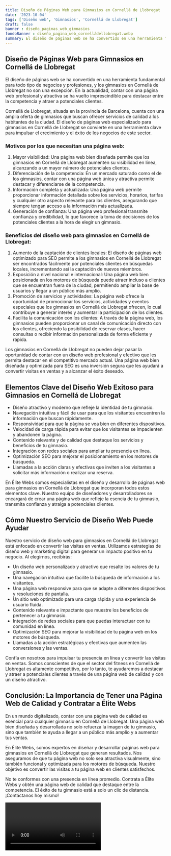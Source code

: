 ```yaml
---
title: Diseño de Páginas Web para Gimnasios en Cornellá de Llobregat
date: '2023-10-04'
tags: ['Diseño web', 'Gimnasios', 'Cornellá de Llobregat']
draft: false
banner : diseño_paginas_web_gimnasios
fondoBanner : diseño_pagina_web_cornelládellobregat.webp
summary: El diseño de páginas web se ha convertido en una herramienta fundamental para todo tipo de negocios y profesiones, y los gimnasios en Cornellá de Llobregat no son una excepción. En la actualidad, contar con una página web profesional y atractiva se ha vuelto imprescindible para destacar entre la competencia y atraer a potenciales clientes.
---
```


## Diseño de Páginas Web para Gimnasios en Cornellá de Llobregat

El diseño de páginas web se ha convertido en una herramienta fundamental para todo tipo de negocios y profesiones, y los gimnasios en Cornellá de Llobregat no son una excepción. En la actualidad, contar con una página web profesional y atractiva se ha vuelto imprescindible para destacar entre la competencia y atraer a potenciales clientes.

Cornellá de Llobregat, situada en la provincia de Barcelona, cuenta con una amplia oferta de gimnasios que buscan ofrecer servicios de calidad a los habitantes de la ciudad. El diseño de páginas web especializado para gimnasios en Cornellá de Llobregat se convierte en una herramienta clave para impulsar el crecimiento y el éxito de los negocios de este sector.

### Motivos por los que necesitan una página web:

1. Mayor visibilidad: Una página web bien diseñada permite que los gimnasios en Cornellá de Llobregat aumenten su visibilidad en línea, alcanzando a un mayor número de potenciales clientes.
2. Diferenciación de la competencia: En un mercado saturado como el de los gimnasios, contar con una página web única y atractiva permite destacar y diferenciarse de la competencia.
3. Información completa y actualizada: Una página web permite proporcionar información detallada sobre los servicios, horarios, tarifas y cualquier otro aspecto relevante para los clientes, asegurando que siempre tengan acceso a la información más actualizada.
4. Generación de confianza: Una página web profesional transmite confianza y credibilidad, lo que favorece la toma de decisiones de los potenciales clientes a la hora de elegir un gimnasio.

### Beneficios del diseño web para gimnasios en Cornellá de Llobregat:

1. Aumento de la captación de clientes locales: El diseño de páginas web optimizado para SEO permite a los gimnasios en Cornellá de Llobregat ser encontrados fácilmente por potenciales clientes en búsquedas locales, incrementando así la captación de nuevos miembros.
2. Exposición a nivel nacional e internacional: Una página web bien posicionada en los motores de búsqueda puede atraer incluso a clientes que se encuentran fuera de la ciudad, permitiendo ampliar la base de usuarios y llegar a un público más amplio.
3. Promoción de servicios y actividades: La página web ofrece la oportunidad de promocionar los servicios, actividades y eventos especiales que los gimnasios en Cornellá de Llobregat ofrecen, lo cual contribuye a generar interés y aumentar la participación de los clientes.
4. Facilita la comunicación con los clientes: A través de la página web, los gimnasios pueden proporcionar un canal de comunicación directo con los clientes, ofreciendo la posibilidad de reservar clases, hacer consultas o recibir información personalizada de forma eficiente y rápida.

Los gimnasios en Cornellá de Llobregat no pueden dejar pasar la oportunidad de contar con un diseño web profesional y efectivo que les permita destacar en el competitivo mercado actual. Una página web bien diseñada y optimizada para SEO es una inversión segura que les ayudará a convertir visitas en ventas y a alcanzar el éxito deseado.

<GifSeo />

<Cta />

## Elementos Clave del Diseño Web Exitoso para Gimnasios en Cornellá de Llobregat

- Diseño atractivo y moderno que refleje la identidad de tu gimnasio.
- Navegación intuitiva y fácil de usar para que los visitantes encuentren la información que buscan rápidamente.
- Responsividad para que la página se vea bien en diferentes dispositivos.
- Velocidad de carga rápida para evitar que los visitantes se impacienten y abandonen la página.
- Contenido relevante y de calidad que destaque los servicios y beneficios de tu gimnasio.
- Integración con redes sociales para ampliar tu presencia en línea.
- Optimización SEO para mejorar el posicionamiento en los motores de búsqueda.
- Llamadas a la acción claras y efectivas que inviten a los visitantes a solicitar más información o realizar una reserva.

En Élite Webs somos especialistas en el diseño y desarrollo de páginas web para gimnasios en Cornellá de Llobregat que incorporan todos estos elementos clave. Nuestro equipo de diseñadores y desarrolladores se encargará de crear una página web que refleje la esencia de tu gimnasio, transmita confianza y atraiga a potenciales clientes.

## Cómo Nuestro Servicio de Diseño Web Puede Ayudar

Nuestro servicio de diseño web para gimnasios en Cornellá de Llobregat está enfocado en convertir las visitas en ventas. Utilizamos estrategias de diseño web y marketing digital para generar un impacto positivo en tu negocio. Al elegirnos, recibirás:

- Un diseño web personalizado y atractivo que resalte los valores de tu gimnasio.
- Una navegación intuitiva que facilite la búsqueda de información a los visitantes.
- Una página web responsive para que se adapte a diferentes dispositivos y resoluciones de pantalla.
- Un sitio web optimizado para una carga rápida y una experiencia de usuario fluida.
- Contenido relevante e impactante que muestre los beneficios de pertenecer a tu gimnasio.
- Integración de redes sociales para que puedas interactuar con tu comunidad en línea.
- Optimización SEO para mejorar la visibilidad de tu página web en los motores de búsqueda.
- Llamadas a la acción estratégicas y efectivas que aumenten las conversiones y las ventas.

Confía en nosotros para impulsar tu presencia en línea y convertir las visitas en ventas. Somos conscientes de que el sector del fitness en Cornellá de Llobregat es altamente competitivo, por lo tanto, te ayudaremos a destacar y atraer a potenciales clientes a través de una página web de calidad y con un diseño atractivo.

## Conclusión: La Importancia de Tener una Página Web de Calidad y Contratar a Élite Webs

En un mundo digitalizado, contar con una página web de calidad es esencial para cualquier gimnasio en Cornellá de Llobregat. Una página web bien diseñada y desarrollada no solo refuerza la imagen de tu gimnasio, sino que también te ayuda a llegar a un público más amplio y a aumentar tus ventas.

En Élite Webs, somos expertos en diseñar y desarrollar páginas web para gimnasios en Cornellá de Llobregat que generan resultados. Nos aseguramos de que tu página web no solo sea atractiva visualmente, sino también funcional y optimizada para los motores de búsqueda. Nuestro objetivo es convertir las visitas a tu página web en clientes satisfechos.

No te conformes con una presencia en línea promedio. Contrata a Élite Webs y obtén una página web de calidad que destaque entre la competencia. El éxito de tu gimnasio está a solo un clic de distancia. ¡Contáctanos hoy mismo!

<Video />

<CtaBot job='Gimnasios' city='Cornellá de Llobregat'/>

<Gmaps query='Cornellá de Llobregat+españa+maps' />